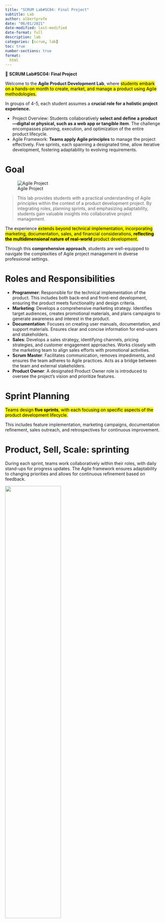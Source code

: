 ```yaml
---
title: "SCRUM Lab#SC04: Final Project"
subtitle: Lab
author: albertprofe
date: "06/01/2021"
date-modified: last-modified
date-format: full
description: lab
categories: [scrum, lab]
toc: true
number-sections: true
format:
  html
---
```


::: {.labs}
📘 **SCRUM Lab#SC04: Final Project**

Welcome to the **Agile Product Development Lab**, where <mark>students embark on a hands-on month to create, market, and manage a product using Agile methodologies.<mark>

In groups of 4-5, each student assumes a **crucial role for a holistic project experience.**

- Project Overview: Students collaboratively **select and define a product—digital or physical, such as a web app or tangible item**. The challenge encompasses planning, execution, and optimization of the entire product lifecycle.
- Agile Framework: **Teams apply Agile principles** to manage the project effectively. Five sprints, each spanning a designated time, allow iterative development, fostering adaptability to evolving requirements.

:::

# Goal

![Agile Project](/images/scrum/agile-project.png)

> This lab provides students with a practical understanding of Agile principles within the context of a product development project. By integrating roles, planning sprints, and emphasizing adaptability, students gain valuable insights into collaborative project management.

The experience <mark>extends beyond technical implementation, incorporating marketing, documentation, sales, and financial considerations, **reflecting the multidimensional nature of real-world** product development.</mark>

Through this **comprehensive approach**, students are well-equipped to navigate the complexities of Agile project management in diverse professional settings.

# Roles and Responsibilities

- **Programmer**: Responsible for the technical implementation of the product. This includes both back-end and front-end development, ensuring the product meets functionality and design criteria.
- **Marketing**: Develops a comprehensive marketing strategy. Identifies target audiences, creates promotional materials, and plans campaigns to generate awareness and interest in the product.
- **Documentation**: Focuses on creating user manuals, documentation, and support materials. Ensures clear and concise information for end-users and stakeholders.
- **Sales**: Develops a sales strategy, identifying channels, pricing strategies, and customer engagement approaches. Works closely with the marketing team to align sales efforts with promotional activities.
- **Scrum Master**: Facilitates communication, removes impediments, and ensures the team adheres to Agile practices. Acts as a bridge between the team and external stakeholders.
- **Product Owner**: A designated Product Owner role is introduced to oversee the project's vision and prioritize features. 

# Sprint Planning

<mark>Teams design **five sprints**, with each focusing on specific aspects of the product development lifecycle.</mark>

This includes feature implementation, marketing campaigns, documentation refinement, sales outreach, and retrospectives for continuous improvement.

# Product, Sell, Scale: sprinting

During each sprint, teams work collaboratively within their roles, with daily stand-ups for progress updates. The Agile framework ensures adaptability to changing priorities and allows for continuous refinement based on feedback.

![](/images/scrum/producttosell.png){width="60%"}

## Product Creation

Teams initiate the product creation process by conducting thorough market research and identifying customer needs. The programmer and design roles collaborate on prototyping and development, ensuring alignment with user requirements. Agile principles, such as user feedback loops, guide iterative improvements.

The documentation team creates user-friendly guides, contributing to a positive user experience. Continuous integration and testing are prioritized, ensuring a high-quality product. Regular demonstrations during sprints facilitate feedback, enabling quick adjustments. This emphasis on the iterative development cycle ensures that the final product not only meets technical specifications but is also well-aligned with customer expectations and market demands.

## Marketing and Sales Integration

The **marketing and sales** teams synchronize efforts to align promotional activities with product releases. Feedback from sales efforts informs marketing strategies, creating a feedback loop for continuous improvement.

## Financial Planning and scalling

Teams are responsible for **financial aspects**, including budgeting, cost estimation, and revenue projections. Financial discussions occur regularly to ensure alignment with project goals and realistic expectations.

# Tools

We propose a <mark>versatile toolkit comprising Figma, Canva, Airtable, AppSheet, GitHub Wiki, HRef, and Buffer.</mark>

However, <mark>it's crucial to emphasize that these tools serve as a proposal, not a prescription.</mark>

Each group **has the autonomy to thoughtfully select the tools that best align with their project's unique characteristics, goals, and team dynamics.**

This flexibility ensures that teams can tailor their toolset to enhance collaboration, streamline development, and optimize project management in a way that suits their specific needs and preferences.


## Tool Integration for Seamless Collaboration

- **Figma** for Design Collaboration: Figma facilitates collaborative design, allowing the design team to create interactive prototypes and share them in real-time. Design iterations are streamlined, promoting efficient communication and alignment with user expectations.
- **Canva** a versatile graphic design platform, extends its utility to web design within our proposed toolkit. Teams can leverage Canva's intuitive interface and pre-designed templates to craft visually appealing web elements, such as banners, logos, and social media graphics. This tool simplifies the design process, enabling even those without extensive graphic design skills to create professional-looking web assets.
- **Airtable** for Project Management: Airtable serves as a centralized project management tool. Teams can create custom workflows, track tasks, and manage sprints collaboratively. Its flexibility accommodates the diverse needs of each role, providing a dynamic platform for project organization.
- **AppSheet** for Rapid App Prototyping: AppSheet integrates seamlessly with Google Sheets, enabling rapid app prototyping. The programming team can quickly iterate on app functionalities, and the entire team can provide feedback through the intuitive interface, fostering collaboration and swift adjustments.
- **HRef** for Marketing Campaigns: HRef is utilized for creating engaging marketing campaigns. The marketing team designs landing pages, tracks user interactions, and adjusts campaigns based on real-time analytics. This tool streamlines the marketing process and enhances the team's ability to adapt to changing market dynamics.
- **Buffer** for Adaptive Planning: Buffer is introduced to the project management toolkit, providing a dedicated space for teams to incorporate time buffers. This ensures flexibility in the project timeline, allowing for unforeseen challenges or additional iterations. Teams can allocate buffer time strategically within sprints, enhancing adaptability without compromising project timelines.

## Documentation

**GitHub Wiki** for Documentation: <mark>GitHub Wiki serves as a centralized repository for project documentation.</mark>
  
> The documentation team can create and edit pages collaboratively, ensuring that user manuals, guides, and technical documentation are easily accessible and consistently updated.


## Integration Strategy

Teams utilize these tools within an integrated workflow. Figma prototypes inform AppSheet development tasks in Airtable. GitHub Wiki links serve as a reference hub for all teams, fostering cross-functional awareness.

HRef data is incorporated into Airtable for comprehensive analytics. This interconnected toolset ensures seamless collaboration, allowing teams to focus on their specific responsibilities while maintaining visibility into the broader project landscape.

# Flexibility in Project Depth

**Students have the flexibility to choose the project depth, whether delivering a comprehensive product or focusing on a mockup.**

> This approach allows teams to adapt based on their **skill sets, time constraints, and project goals**. The emphasis remains on collaborative learning, iterative development, and effective use of tools to simulate real-world scenarios in Agile product development.



# References

- [5 Types of Scrum Meetings](https://number8.com/en/blog/5-types-of-scrum-meetings/)
- [Scaling Your Product – thriving in the market](https://www.boldare.com/services/scaling-your-product-thriving-in-the-market/)





<!--- navLinks -->
<br><br>
<div class=row>
<br>
<div class='column left previous'>
<br>
[{{< fa solid arrow-left >}} SCRUM Lab#SC03: Books Project](/scrum/scrumlab3.qmd)
<br>
</div>
<br>
<div class='column center'>
<br>
[{{< fa solid arrow-up >}} top](#top)
<br>
</div>
<br>
<div class='column right next'>
<br>
[SCRUM: resources  {{< fa solid arrow-right >}}](/scrum/resources.qmd)
<br>
</div>
<br>
</div>
